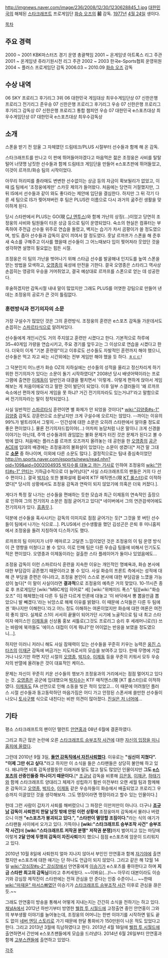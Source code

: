 http://imgnews.naver.com/image/236/2008/12/30/1230628845_1.jpg
[[대한민국]]의 해체된 [[스타크래프트]] 프로게임단 [[화승 오즈]]의 '''前''' 감독. [[1977년]] [[4월 24일]] 생이다.

[[목차]]

== 주요 경력 ==
2000 ~ 2001 KBK마스터즈 경기 운영 총괄책임 
2001 ~ 온게임넷 아트록스 리그 주관 
2001 ~ 온게임넷 쥬라기원시전 리그 주관
2002 ~ 2003 한국e-Sports협회 운영위원 
2004 ~ 플러스 프로게임단 감독 
2006.03 ~ 2010.09 [[화승 오즈]] 감독 

== 수상 내역 ==
06 SKY 프로리그 후기리그 3위 
06 대한민국 게임대상 최우수게임단상 
07 신한은행 프로리그 전기리그 준우승 
07 신한은행 프로리그 후기리그 우승 
07 신한은행 프로리그 후기리그 감독상
07 신한은행 프로리그 통합 챔피언 우승 
07 대한민국 e스포츠대상 최우수게임단상 
07 대한민국 e스포츠대상 최우수감독상

== 소개 ==
스폰을 받기 전 암울 그 자체였던 드림테크/PLUS 시절부터 선수들과 함께 해 온 감독.

스타크래프트를 만나고 이 판에 뛰어들어야겠다고 마음먹은 젊은 조정웅은 사비를 탈탈 털어 너댓명 남짓한 선수들과 함께 드림테크 게임단을 만들어 e스포츠판에 뛰어들었고, 이것이 르까프/화승 팀의 시작이었다. 

아무리 허리띠를 졸라매도 변변한 선수없이는 상금 등의 자금이 확보될리가 없었고, 이때 [[IS]] 팀에서 '조정웅에게만' 스카웃 제의가 들어왔다. 처음에는 당연히 거절했지만, 그 뒤 IS에서 선수들과 같이 와도 좋다라는 제안에 입단을 결심한다. 하지만 그 뒤 각기 다른 세 팀으로 IS가 찢어져버린 후 팀은 PLUS란 이름으로 다시 과거의 굶주린 생활을 맞이하게 된다. 

당시 스타판에서 PLUS는 GO(現 [[CJ 엔투스]])와 함께 가난의 상징(...)이었고 당연히 조정웅의 사비와 팀원들이 타온 상금 등으로 팀이 운영되었다. 숙소의 현실은 컴퓨터는 부족하여 주전급 선수들 위주로 연습을 돌렸고, 벽지는 습기가 차서 곰팡이가 쓸 정도였으며, 방도 좁아 선수들과 감독이 같이 끼여서 잘 정도였다. 훗날 르까프가 스폰을 해 준후 새 숙소를 구해주고 이사를 했을때 선수들이 그 어느때보다 입이 찢어져라 웃었던 것을 생각하면 설명이 필요없는 힘든 시절.

조정웅은 이 팀의 가난을 벗어나기 위해 스타급 선수를 발굴해내 인지도를 높여 스폰을 얻는 방법을 모색하고, [[오영종]]의 육성에 만전을 기한다. 결국 오영종은 스타리그 역사상 손꼽히는 영광의 우승을 거머쥐었고, 결국 예상대로 르까프를 스폰으로 얻는 데 성공한다.

후술하겠지만 감독시절 내내 말이 많았지만 그래도 PLUS를 어엿한 강팀으로 만들어 낸데는 조정웅의 공로가 큰 것이 틀림없다.  

=== 훈련방식과 전기의자의 소문 ===
가장 구설수가 많았던 것은 그의 훈련방식. 조정웅의 훈련은 e스포츠 감독들 가운데서도 손꼽히는 [[스파르타]]식으로 알려져있다.

선수들에게 개인시간도 거의 주지않고 훈련만 시켰다고 한다. 기본적으로 하루에 35~40게임 가량을 연습시키고, 주요 경기를 앞두고는 그 이상으로 연습을 시켰다고 한다. 더욱이 이게 "기본 훈련량"이고 이후로도 선수들도 자발적인 훈련까지 해야 했으니, 선수들은 먹고 자고 싸는 시간외에는 전부 게임만 해야 했을 듯 하다. [[ㅎㄷㄷ]]!

그 덕분인지 어느샌가 화승 OZ의 지하실에는 선수들의 성적을 올리고 정신차리게 하기 위한 전기의자가 있다는 소문이 돌기 시작하였다[* 2008년 당시 배넷어택이라는 프로그램에 출연한 [[이제동]]이 일반인과 대결을 펼치면서 '이렇게.. 이렇게 편하게 앉아서 게임 해보는 게 처음이에요'라고 말한 것이 발단이 되었다. 이후 일부 스갤러들이 '왜 르까프 숙소에선 편하게 앉아서 게임을 못 하냐? 거긴 전기의자라도 있는거냐?'라고 말함으로써 전기의자라는 말이 정착되었다.].

사실 일반적인 [[스파르타]]식 훈련이면 별 화제가 안 되었을 것이다[* [[wiki:"김양중#s-1" 김양중]] 감독도 강훈련으로 소문났지만 크게 구설수에 오르지는 않았다. --까이는 이유의 99%가 발트리여서 그렇지.-- 인간성에 대한 소문은 오히려 스타판에서 알아줄 정도로 좋은 편이었다.].
물론 전기의자드립이야(...) 어차피 농담처럼 나온 말이니 크게 신경쓸 이야기는 아닌데, 주역 선수들과의 끊임없는 불화 문제가 터진 것은 문제가 된다고 볼 수 밖에 없다. 처음에는 플러스를 르까프 오즈까지 올려놓는 데 공헌을 한 [[오영종]]의 [[공군 ACE]]에 입대의 배경에는 조정웅과의 불화설이 있었다는 소문이 생겼다[* 저건 말 그대로 '''[[소문]]''' 중 하나이며, 이외에 다른 소문도 많다.].
결정적으로는 팀내 중심축이었던 [[http://m.sports.naver.com/esports/news/read.nhn?oid=109&aid=0002004935 박지수를 대놓고 까는 기사]]로 인하여 조정웅의 [[wiki:"안티#s-1" 안티]]는 기하급수적으로 더 늘어났다[* 사실 스타크래프트의 팬들은 거의 다 선수 편이다.]. 결국 [[박지수]] 또한 불화설에 휩싸여 KTF 매직엔스(現 [[KT 롤스터]])로 이적하였다[* 당시의 상황에서도 조정웅 감독과 연락이 되지 않았기에 의혹은 더욱 커졌다.].

게다가 특정 잘 나가는 선수들을 편애하는 듯한 모습과 최근 이제동의 연속적인 출장으로 인하여 그의 전기의자 소문은 점점 굳어가고 있다[* 네이버에서 그의 연관검색어에도 전기의자가 있다. [[흠좀무]].].

덕분에 선수들을 혹사시키는 감독의 이미지로 점점 굳어가는 듯[* 그것을 못 버틴 선수들이 팀에서 나가는 식으로...]. PLUS에서 선수생활을 했던 김성곤은 은퇴 후 미니홈피에서 조정웅을 돌려 지칭하여 디스하기도 했다.

르까프의 팀 이미지가 너무 메마르고 고달픈 느낌이었던 것은 조정웅의 이 팀 운영 방식이 큰 영향을 미쳤다고 볼 수 있다. 이로 인해 팀은 다른 우승급 팀들에 비해서 인기도도 적은 편이었다. 오영종과 이제동이라는 걸출한 스타 플레이어가 둘이나 있었음에도...

조정웅 감독이 이런 스파르타식 훈련을 지속한 이유는 개인적인 명예욕과, 화승 본사에 대한 부담감이 공존했기 때문이라고 볼 수 있다. 사실 화승의 프론트 측에서는 성적에 대해 큰 부담을 준편은 아니라고, 조정웅 본인이 스스로 본사에 대한 부담감을 느꼈을 가능성이 높다[* 이 말이 사실이라면 '''결과적'''으로 조정웅의 예측은 거의 맞았다. 10-11시즌 종료 후 프로게임단 [wiki:"MBC게임 히어로" 세] [wiki:"위메이드 폭스" 팀][wiki:"화승 오즈" 이] 해체했는데 다른 두 팀관 다르게 언론에 대놓고 '이 바닥에서 뽕 뽑을만큼 뽑았으니 발 빼겠다.'라는 뉘앙스로 해체 이유를 밝혔다. 이 때문에 스덕들은 다른 두 팀에겐 '화나지만 이해한다.'라고 어느 정도 이해하는 여론이었지만 화승에 대한 여론은 여전히 좋지 않다. 실제로 스1이 서서히 끝물이 되어가던 시기에 노골적으로 팀 내 최고 스타이자 에이스인 [[이제동]]을 신상품 홍보 셔틀로{그것도 프로리그 승리 후 세레머니로(!)} 쓰는 바람에 북까들도 '에이스 대접이 이게 뭐냐?'란 어이없는 반응을 보였을 정도였으니...]. 

하지만 이러니 저러니 해도 사실 잠재력이 있는 선수들을 꾸준히 키우는 능력은 [[웅진 스타즈]]의 [[이재균]] 감독에 버금가는 지도자로서의 모습을 보여주고 있다. 한때 무명에 가깝거나 나오기만 하면 지던 시절의 [[오영종]], [[박지수]], [[이제동]] 등을 꾸준히 키워서 모두 우승자의 반열에 올려놓은 것이 대표적인 케이스.

문제는 자신이 꾸준히 키운 선수들의 행보가 조정웅과의 거리에서는 점점 멀어지고 있다는 것. [[오영종]]은 공군에 입대했으며 [[박지수]]는 KTF 매직엔스(現 [KT 롤스터])로 이적하였다. [[이제동]]도 FA 선언으로 인해 소동을 빚은 적이 있었고... 이 때문에 어려웠던 플러스 시절 선수들과 동고동락하던 마음가짐은 어디 가고 안정된 스폰서에 쓸만한 선수들이 나오니 [[토사구팽]] 식으로 내친다는 비판 의견이 많아졌다. [[진실은 저 너머에]]...
== 기타 ==
평소 스타크래프트의 팬이던 탤런트 [[안연홍]]과 08년 6월에 결혼하였다.

그리고 최근 많은 논란에 오른 [[스타크래프트 승부조작 사건]]에 대한 [http://www.fomos.kr/gnuboard4/data/file/esports_free_09/555019207_BzOVup20_diary.jpg 자신의 입장을 미니홈피에 올렸다].

그런데 2010년 9월 3일, [http://m.sports.media.daum.net/m/sports/general/newsview/20100903210632973 '''돌연 감독직에서 자진사퇴했다''']. 이유로는 '''"심신이 지쳤다". "이제 그만 쉬고 싶다."'''라고 하지만 이 소식을 들은 스타팬들은 상당히 불안해 하고 있다. 왜냐하면 비록 감독생활동안 이래저래 말도 많고 탈도 많았던 인물이지만 '''그도 [[e스포츠]]의 산증인들중 하나이기 때문이다.'''[* [[조규남]] 감독을 비롯해 [[김은동]], [[이재균]], [[하태기]]와 함께 스타크래프트 양대리그 체제가 성립하기 훨씬 이전부터 오랜 세월 팀과 함께해온 감독이고 [[오영종]], [[박지수]], [[이제동]] 같은 우승자들이 화승에서 배출되었고 프로리그 우승까지 이끌었던 것을 생각해보자. 그도 명장이라면 명장이라고 할수 있는 인물이다.]

헌데 그런 사람이 갑자기 사퇴를 해버렸으니 그 파장은 이만저만이 아니다. 더구나 '''[[조규남]] 감독이 사퇴한지 한달 남짓 밖에 안된 이런 상황에''' 조정웅마저 감독에서 물러나 버렸으니 이젠 '''"e스포츠가 붕괴되고 있다.", "스타판이 멸망할 조짐이다."'''라는 식의 얘기가 스타팬들 사이에서 오가고 있다. 가뜩이나 '''[wiki:"스타크래프트 승부조작 사건" 승부조작 사건]'''에 '''[wiki:"스타크래프트 저작권 분쟁" 저작권 분쟁]'''까지 벌어지고 있는 마당에 이렇게 '''2달 안에 두명의 감독이 자진사퇴'''까지 했으니 점점 e스포츠에 암운이 드리워지고 있다.

2010년 10월 8일에 사퇴한지 얼마 지나지 않아서 부인인 안연홍과 함께 [[자기야]]에 출연했지만 e스포츠에 대한 얘기는 단 하나도 언급이 되지 않았다. 그리고 같은 해 12월 14일 [[wiki:"강심장#s-2" 강심장]]에서 안연홍에게 [[이승기]]가 e스포츠를 좋아한다고 하며 '''지금 스타판 최고의 감독님'''이라고 추켜세웠다. ~~이봐요(...)!~~ 아무리 대본이라도 이승기와 강심장 제작진이 스타판에는 전혀 관심을 안 준다는 인증 수준이니... ~~한때 [[wiki:"마재윤" 마서스]]빠였던 이승기가 [[스타크래프트 승부조작 사건]] 이후로 관심을 끊은 듯.~~

그래도 안연홍이 방송을 통해서 어떻게 지내는지는 간간히 소식을 전하기는 하고 있다. [[채널A]]에서 2012년 하반기부터 방영한 [[웰컴 투 시월드]]에 고정출연 중인 안연홍이 그와의 부부생활 이야기를 늘어놓는데, 조정웅의 어머니는 한번 이야기를 시작하면 밑도 끝도 없이 [[네버 엔딩 스토리]]로 가기 때문에 한달 통화비가 150만원이 나온 적도 있었다고 한다. 그리고 2013년 3월에 득남하였다고 한다. 2013년 4월 18일에 [[웰컴 투 시월드]]에 출연하면서 간만에 e스포츠팬들에게 모습을 드러냈다. 2014년 6월 26일부터 안연홍과 함께 [[고부스캔들]]에 출연하고 있었다.

[[각주]]

